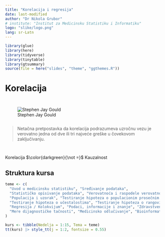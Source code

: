 ```yaml
---
title: "Korelacija i regresija"
date: last-modified
author: "Dr Nikola Grubor"
# institute: "Institut za Medicinsku Statistiku i Informatiku"
logo: "slike/logo.png"
lang: sr-Latn
---
```

```r
library(glue)
library(here)
library(tidyverse)
library(tinytable)
library(gtsummary)
source(file = here("slides", "theme", "ggthemes.R"))
```

# Korelacija

## 

:::: column

::: {.column}

![Stephen Jay Gould](slike/gould.jpg)

:::

::: {.column}

> Netačna pretpostavka da korelacija podrazumeva uzročnu vezu je verovatno jedna od dve ili tri najveće greške u čovekovom zaključivanju.

:::

::::

## {background-image="slike/palm.jpg"}

::: {.r-fit-text}

[Korelacija]{.green} $\color{darkgreen}{\not =}$ [Kauzalnost]{.green}

:::

##

## Struktura kursa

```r
teme <- c(
  "Uvod u medicinsku statistiku", "Sređivanje podataka",
  "Statističko opisivanje podataka", "Verovatnoća i raspodele verovatnoća",
  "Populacija i uzorak", "Testiranje hipoteza o populacionim prosečnim vrednostima i proporcijama",
  "Testiranje hipoteza o učestalostima", "Testiranje hipoteza o rangovima", "Korelacija",
  "Regresija / Kolokvijum", "Podaci, informacije i znanje", "Zdravstveni informacioni sistem",
  "Mere dijagnostičke tačnosti", "Medicinsko odlučivanje", "Bioinformatika"
)

kurs <- tibble(Nedelja = 1:15, Tema = teme)
tt(kurs) |> style_tt(j = 1:2, fontsize = 0.55)
```
